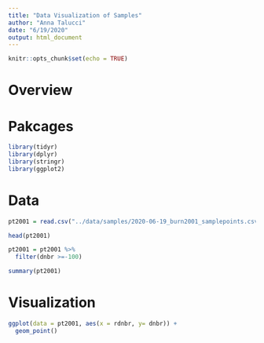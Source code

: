 ```yaml
---
title: "Data Visualization of Samples"
author: "Anna Talucci"
date: "6/19/2020"
output: html_document
---
```


```r
knitr::opts_chunk$set(echo = TRUE)
```

# Overview



# Pakcages
```r
library(tidyr)
library(dplyr)
library(stringr)
library(ggplot2)
```

# Data
```r
pt2001 = read.csv("../data/samples/2020-06-19_burn2001_samplepoints.csv")
```


```r
head(pt2001)
```

```r
pt2001 = pt2001 %>%
  filter(dnbr >=-100)
```

```r
summary(pt2001)
```


# Visualization

```r
ggplot(data = pt2001, aes(x = rdnbr, y= dnbr)) +
  geom_point()
```

